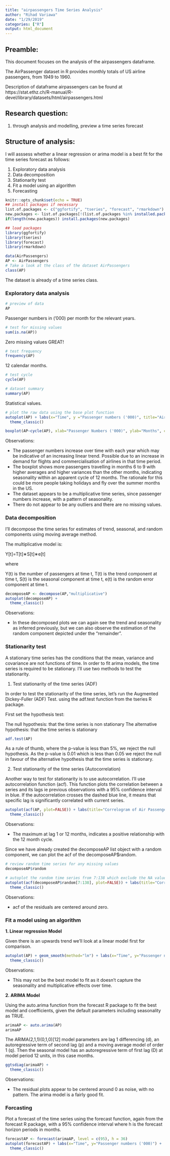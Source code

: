 ```yaml
---
title: "airpassengers Time Series Analysis"
author: "Rihad Variawa"
date: "1/29/2019"
categories: ["R"]
output: html_document
---
```


## Preamble:

This document focuses on the analysis of the airpassengers dataframe.

The AirPassenger dataset in R provides monthly totals of US airline passengers, from 1949 to 1960.

Description of dataframe airpassengers can be found at https://stat.ethz.ch/R-manual/R-devel/library/datasets/html/airpassengers.html

## Research question:

1. through analysis and modelling, preview a time series forecast 

## Structure of analysis:

I will asssess whether a linear regression or arima model is a best fit for the time series forecast as follows:

1. Exploratory data analysis
2. Data decomposition
3. Stationarity test
4. Fit a model using an algorithm
5. Forecasting

```r
knitr::opts_chunk$set(echo = TRUE)
## install packages if necessary
list.of.packages <- c("ggfortify", "tseries", "forecast", "rmarkdown")
new.packages <- list.of.packages[!(list.of.packages %in% installed.packages()[,"Package"])]
if(length(new.packages)) install.packages(new.packages)

## load packages
library(ggfortify)
library(tseries)
library(forecast)
library(rmarkdown)
```

```r
data(AirPassengers)
AP <- AirPassengers
# Take a look at the class of the dataset AirPassengers
class(AP)
```

The dataset is already of a time series class.

### Exploratory data analysis

```r
# preview of data
AP
```

Passenger numbers in ('000) per month for the relevant years.

```r
# test for missing values
sum(is.na(AP))
```

Zero missing values GREAT!

```r
# test frequency
frequency(AP)
```

12 calendar months.

```r
# test cycle
cycle(AP)
```

```r
# dataset summary
summary(AP)
```

Statistical values.

```r
# plot the raw data using the base plot function
autoplot(AP) + labs(x="Time", y ="Passenger numbers ('000)", title="Air Passengers from 1949 to 1961") +
  theme_classic()
```

```r
boxplot(AP~cycle(AP), xlab="Passenger Numbers ('000)", ylab="Months", col=rgb(0.1,0.9,0.3,0.4), main="Monthly Air Passengers Boxplot from 1949 to 1961", horizontal=TRUE, notch=FALSE)
```

Observations:

* The passenger numbers increase over time with each year which may be indicative of an increasing linear trend. Possible due to an increase in demand for flights and commercialisation of airlines in that time period.
* The boxplot shows more passengers travelling in months 6 to 9 with higher averages and higher variances than the other months, indicating seasonality within an apparent cycle of 12 months. The rationale for this could be more people taking holidays and fly over the summer months in the US.
* The dataset appears to be a multiplicative time series, since passenger numbers increase, with a pattern of seasonality.
* There do not appear to be any outliers and there are no missing values. 

### Data decomposition

I'll decompose the time series for estimates of trend, seasonal, and random components using moving average method.

The multiplicative model is:

Y[t]=T[t]∗S[t]∗e[t]

where

Y(t) is the number of passengers at time t,
T(t) is the trend component at time t,
S(t) is the seasonal component at time t,
e(t) is the random error component at time t.

```r
decomposeAP <- decompose(AP,"multiplicative")
autoplot(decomposeAP) +
  theme_classic()
```

Observations:

* In these decomposed plots we can again see the trend and seasonality as inferred previously, but we can also observe the estimation of the random component depicted under the “remainder”.

### Stationarity test

A stationary time series has the conditions that the mean, variance and covariance are not functions of time. In order to fit arima models, the time series is required to be stationary. I'll use two methods to test the stationarity.

1. Test stationarity of the time series (ADF)

In order to test the stationarity of the time series, let’s run the Augmented Dickey-Fuller (ADF) Test. using the adf.test function from the tseries R package.

First set the hypothesis test:

The null hypothesis: that the time series is non stationary
The alternative hypothesis: that the time series is stationary

```r
adf.test(AP)
```

As a rule of thumb, where the p-value is less than 5%, we reject the null hypothesis. As the p-value is 0.01 which is less than 0.05 we reject the null in favour of the alternative hypothesis that the time series is stationary.

2. Test stationarity of the time series (Autocorrelation)

Another way to test for stationarity is to use autocorrelation. I'll use autocorrelation function (acf). This function plots the correlation between a series and its lags ie previous observations with a 95% confidence interval in blue. If the autocorrelation crosses the dashed blue line, it means that specific lag is significantly correlated with current series.

```r
autoplot(acf(AP, plot=FALSE)) + labs(title="Correlogram of Air Passengers from 1949 to 1961") +
  theme_classic()
```

Observations:

* The maximum at lag 1 or 12 months, indicates a positive relationship with the 12 month cycle.

Since we have already created the decomposeAP list object with a random component, we can plot the acf of the decomposeAP$random.

```r
# review random time series for any missing values
decomposeAP$random 
```

```r
# autoplot the random time series from 7:138 which exclude the NA values
autoplot(acf(decomposeAP$random[7:138], plot=FALSE)) + labs(title="Correlogram of Air Passengers Random Component from 1949 to 1961") +
  theme_classic()
```

Observations:

* acf of the residuals are centered around zero.

### Fit a model using an algorithm

**1. Linear regression Model**

Given there is an upwards trend we'll look at a linear model first for comparison. 

```r
autoplot(AP) + geom_smooth(method="lm") + labs(x="Time", y="Passenger numbers ('000)", title="Air Passengers from 1949 to 1961") +
  theme_classic()
```

Observations:

* This may not be the best model to fit as it doesn’t capture the seasonality and multiplicative effects over time.

**2. ARIMA Model**

Using the auto.arima function from the forecast R package to fit the best model and coefficients, given the default parameters including seasonality as TRUE.

```r
arimaAP <- auto.arima(AP)
arimaAP
```

The ARIMA(2,1,1)(0,1,0)[12] model parameters are lag 1 differencing (d), an autoregressive term of second lag (p) and a moving average model of order 1 (q). Then the seasonal model has an autoregressive term of first lag (D) at model period 12 units, in this case months.

```r
ggtsdiag(arimaAP) +
  theme_classic()
```

Observations:

* The residual plots appear to be centered around 0 as noise, with no pattern. The arima model is a fairly good fit.

### Forcasting

Plot a forecast of the time series using the forecast function, again from the forecast R package, with a 95% confidence interval where h is the forecast horizon periods in months.

```r
forecastAP <- forecast(arimaAP, level = c(95), h = 36)
autoplot(forecastAP) + labs(x="Time", y="Passenger numbers ('000)") +
  theme_classic()

```
